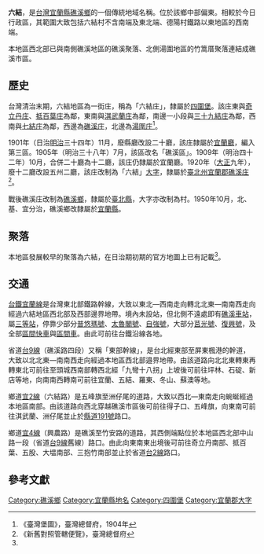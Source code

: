 {{noteTA
|1 = zh-cn:庄; zh-hk:庄; zh-tw:庄;
}}
'''六結'''，是[[台灣|台灣]][[宜蘭縣|宜蘭縣]][[礁溪鄉|礁溪鄉]]的一個傳統地域名稱。位於該鄉中部偏東。相較於今日行政區，其範圍大致包括六結村不含南端及東北端、德陽村鐵路以東地區的西南端。

本地區西北部已與南側礁溪地區的礁溪聚落、北側湯圍地區的竹篙厝聚落連結成礁溪市區。

==歷史==
台灣清治末期，六結地區為一街庄，稱為「六結庄」，隸屬於[[四圍堡|四圍堡]]。該庄東與[[奇立丹庄|奇立丹庄]]、[[抵百葉庄|抵百葉庄]]為鄰，東南與[[淇武蘭庄|淇武蘭庄]]為鄰，南邊一小段與[[三十九結庄|三十九結庄]]為鄰，西南與[[七結庄|七結庄]]為鄰，西邊為[[礁溪_(大字)|礁溪庄]]，北邊為[[湯圍庄|湯圍庄]]<ref name="臺灣堡圖">《臺灣堡圖》，臺灣總督府，1904年</ref>。

1901年（日治[[明治|明治]]三十四年）11月，廢縣廳改設二十廳，該庄隸屬於[[宜蘭廳|宜蘭廳]]，編入第三區。1905年（明治三十八年）7月，該區改名「礁溪區」。1909年（明治四十二年）10月，合併二十廳為十二廳，該庄仍隸屬於宜蘭廳。1920年（[[大正|大正]]九年），廢十二廳改設五州二廳，該庄改制為「六結」[[大字|大字]]，隸屬於[[臺北州|臺北州]][[宜蘭郡|宜蘭郡]][[礁溪庄|礁溪庄]]<ref>《新舊對照管轄便覽》，臺灣總督府</ref>。

戰後礁溪庄改制為[[礁溪鄉|礁溪鄉]]，隸屬於[[臺北縣|臺北縣]]，大字亦改制為村。1950年10月，北、基、宜分治，礁溪鄉改隸屬於[[宜蘭縣|宜蘭縣]]。

==聚落==
本地區發展較早的聚落為六結，在日治期初期的官方地圖上已有記載<ref name="臺灣堡圖"/>。

==交通==
[[台鐵|台鐵]][[宜蘭線|宜蘭線]]是台灣東北部鐵路幹線，大致以東北—西南走向轉北北東—南南西走向經過六結地區西北部及西部邊界地帶。境內未設站，但北側不遠處即有[[礁溪車站|礁溪車站]]，屬[[三等站_(台鐵)|三等站]]，停靠少部分[[普悠瑪號|普悠瑪號]]、[[太魯閣號|太魯閣號]]、[[自強號|自強號]]，大部分[[莒光號|莒光號]]、[[復興號列車|復興號]]，及全部[[區間快車|區間快車]]與[[臺鐵區間車|區間車]]。由此可前往台鐵沿線各地。

省道[[台9線|台9線]]（礁溪路四段）又稱「東部幹線」，是台北經東部至屏東楓港的幹道，大致以北北東—南南西走向經過本地區西北部邉界地帶。由該道路向北北東轉東再轉東北可前往至頭城西南部轉西北經「九彎十八拐」上坡後可前往坪林、石碇、新店等地，向南南西轉南可前往宜蘭、五結、羅東、冬山、蘇澳等地。

鄉道[[宜2線|宜2線]]（六結路）是五峰旗至洲仔尾的道路，大致以西北—東南走向蜿蜒經過本地區南部。由該道路向西北穿越礁溪市區後可前往得子口、五峰旗，向東南可前往淇武蘭、洲仔尾並止於[[縣道191號|縣道191號]]路口。

鄉道[[宜4線|宜4線]]（興農路）是礁溪至竹安路的道路，其西側端點位於本地區西北部中山路一段（省道[[台9線|台9線]]舊線）路口。由此向東南東出境後可前往奇立丹南部、抵百葉、五股、大塭南部、三抱竹南部並止於省道[[台2線|台2線]]路口。

==參考文獻==
{{reflist}}

{{宜蘭郡}}

[[Category:礁溪鄉|Category:礁溪鄉]]
[[Category:宜蘭縣地名|Category:宜蘭縣地名]]
[[Category:四圍堡|Category:四圍堡]]
[[Category:宜蘭郡大字|Category:宜蘭郡大字]]
